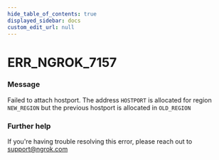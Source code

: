 ```yaml
---
hide_table_of_contents: true
displayed_sidebar: docs
custom_edit_url: null
---
```



# ERR_NGROK_7157

### Message
Failed to attach hostport. The address `HOSTPORT` is allocated for region `NEW_REGION` but the previous hostport is allocated in `OLD_REGION`

### Further help
If you're having trouble resolving this error, please reach out to [support@ngrok.com](mailto:support@ngrok.com?subject=Help%20with%20ERR_NGROK_7157)


<ErrorDetails error='err_ngrok_7157' />
